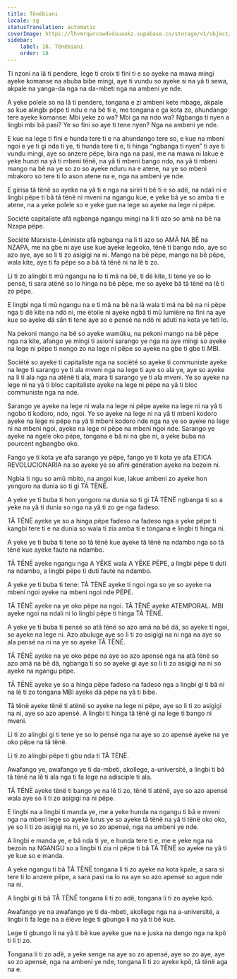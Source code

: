 ```yaml
---
title: Tënëbiani
locale: sg
statusTranslation: automatic
coverImage: https://lhvmrqwrcowdvduuaukz.supabase.co/storage/v1/object/public/strapi-uploads/small_cover-educacion-fundamental.webp-2d51a7828a2b1309555be27f7e2a61a0.webp
sidebar:
    label: 18. Tënëbiani
    order: 18
---
```

Ti nzoni na lâ ti pendere, lege ti croix ti fini ti e so ayeke na mawa mingi ayeke komanse na abuba bibe mingi, aye ti vundu so ayeke si na yâ ti sewa, akpale na yanga-da nga na da-mbeti nga na ambeni ye nde.

A yeke polele so na lâ ti pendere, tongana e zi ambeni kete mbage, akpale so kue alingbi pëpe ti ndu e na bê ti e, me tongana e ga kota zo, ahundango tere ayeke komanse: Mbi yeke zo wa? Mbi ga na ndo wa? Ngbanga ti nyen a lingbi mbi bâ pasi? Ye so fini so aye ti tene nyen? Nga na ambeni ye nde.

E kue na lege ti fini e hunda tere ti e na ahundango tere so, e kue na mbeni ngoi e ye ti gi nda ti ye, ti hunda tere ti e, ti hinga “ngbanga ti nyen” ti aye ti vundu mingi, aye so anzere pëpe, bira nga na pasi, me na mawa ni lakue e yeke hunzi na yâ ti mbeni tënë, na yâ ti mbeni bango ndo, na yâ ti mbeni mango na bê na ye so zo so ayeke nduru na e atene, na ye so mbeni mbakoro so tere ti lo ason atene na e, nga na ambeni ye nde.

E girisa tâ tënë so ayeke na yâ ti e nga na siriri ti bê ti e so adë, na ndali ni e lingbi pëpe ti bâ tâ tënë ni mveni na ngangu kue, e yeke bâ ye so amba ti e atene, na a yeke polele so e yeke gue na lege so ayeke na lege ni pëpe.

Société capitaliste afâ ngbanga ngangu mingi na li ti azo so amä na bê na Nzapa pëpe.

Société Marxiste-Léniniste afâ ngbanga na li ti azo so AMÄ NA BÊ na NZAPA, me na gbe ni aye use kue ayeke legeoko, tënë ti bango ndo, aye so azo aye, aye so li ti zo asigigi na ni. Mango na bê pëpe, mango na bê pëpe, wala kite, aye ti fa pëpe so a bâ tâ tënë ni na lê ti zo.

Li ti zo alingbi ti mû ngangu na lo ti mä na bê, ti dë kite, ti tene ye so lo pensé, ti sara atënë so lo hinga na bê pëpe, me so ayeke bâ tâ tënë na lê ti zo pëpe.

E lingbi nga ti mû ngangu na e ti mä na bê na lâ wala ti mä na bê na ni pëpe nga ti dë kite na ndö ni, me étoile ni ayeke ngbâ ti mû lumière na fini na aye kue so ayeke dä sân ti tene aye so e pensé na ndö ni aduti na kota ye teti lo.

Na pekoni mango na bê so ayeke wamûku, na pekoni mango na bê pëpe nga na kite, afango ye mingi ti asioni sarango ye nga na aye mingi so ayeke na lege ni pëpe ti nengo zo na lege ni pëpe so ayeke na gbe ti gbe ti MBI.

Société so ayeke ti capitaliste nga na société so ayeke ti communiste ayeke na lege ti sarango ye ti ala mveni nga na lege ti aye so ala ye, aye so ayeke na li ti ala nga na atënë ti ala, mara ti sarango ye ti ala mveni. Ye so ayeke na lege ni na yâ ti bloc capitaliste ayeke na lege ni pëpe na yâ ti bloc communiste nga na nde.

Sarango ye ayeke na lege ni wala na lege ni pëpe ayeke na lege ni na yâ ti ngobo ti kodoro, ndo, ngoi. Ye so ayeke na lege ni na yâ ti mbeni kodoro ayeke na lege ni pëpe na yâ ti mbeni kodoro nde nga na ye so ayeke na lege ni na mbeni ngoi, ayeke na lege ni pëpe na mbeni ngoi nde. Sarango ye ayeke na ngele oko pëpe, tongana e bâ ni na gbe ni, a yeke buba na pourcent ngbangbo oko.

Fango ye ti kota ye afa sarango ye pëpe, fango ye ti kota ye afa ETICA REVOLUCIONARIA na so ayeke ye so afini génération ayeke na bezoin ni.

Ngbia ti ngu so amû mbito, na angoi kue, lakue ambeni zo ayeke hon yongoro na dunia so ti gi TÂ TËNË.

A yeke ye ti buba ti hon yongoro na dunia so ti gi TÂ TËNË ngbanga ti so a yeke na yâ ti dunia so nga na yâ ti zo ge nga fadeso.

TÂ TËNË ayeke ye so a hinga pëpe fadeso na fadeso nga a yeke pëpe ti kangbi tere ti e na dunia so wala ti zia amba ti e tongana e lingbi ti hinga ni.

A yeke ye ti buba ti tene so tâ tënë kue ayeke tâ tënë na ndambo nga so tâ tënë kue ayeke faute na ndambo.

TÂ TËNË ayeke ngangu nga A YÊKE wala A YÊKE PËPE, a lingbi pëpe ti duti na ndambo, a lingbi pëpe ti duti faute na ndambo.

A yeke ye ti buba ti tene: TÂ TËNË ayeke ti ngoi nga so ye so ayeke na mbeni ngoi ayeke na mbeni ngoi nde PËPE.

TÂ TËNË ayeke na ye oko pëpe na ngoi. TÂ TËNË ayeke ATEMPORAL. MBI ayeke ngoi na ndali ni lo lingbi pëpe ti hinga TÂ TËNË.

A yeke ye ti buba ti pensé so atâ tënë so azo amä na bê dä, so ayeke ti ngoi, so ayeke na lege ni. Azo abuluge aye so li ti zo asigigi na ni nga na aye so ala pensé na ni na ye so ayeke TÂ TËNË.

TÂ TËNË ayeke na ye oko pëpe na aye so azo apensé nga na atâ tënë so azo amä na bê dä, ngbanga ti so so ayeke gi aye so li ti zo asigigi na ni so ayeke na ngangu pëpe.

TÂ TËNË ayeke ye so a hinga pëpe fadeso na fadeso nga a lingbi gi ti bâ ni na lê ti zo tongana MBI ayeke dä pëpe na yâ ti bibe.

Tâ tënë ayeke tënë ti atënë so ayeke na lege ni pëpe, aye so li ti zo asigigi na ni, aye so azo apensé. A lingbi ti hinga tâ tënë gi na lege ti bango ni mveni.

Li ti zo alingbi gi ti tene ye so lo pensé nga na aye so zo apensé ayeke na ye oko pëpe na tâ tënë.

Li ti zo alingbi pëpe ti gbu nda ti TÂ TËNË.

Awafango ye, awafango ye ti da-mbeti, akollege, a-université, a lingbi ti bâ tâ tënë na lê ti ala nga ti fa lege na adisciple ti ala.

TÂ TËNË ayeke tënë ti bango ye na lê ti zo, tënë ti atënë, aye so azo apensé wala aye so li ti zo asigigi na ni pëpe.

E lingbi na a lingbi ti manda ye, me a yeke hunda na ngangu ti bâ e mveni nga na mbeni lege so ayeke lurus ye so ayeke tâ tënë na yâ ti tënë oko oko, ye so li ti zo asigigi na ni, ye so zo apensé, nga na ambeni ye nde.

A lingbi e manda ye, e bâ nda ti ye, e hunda tere ti e, me e yeke nga na bezoin na NGANGU so a lingbi ti zia ni pëpe ti bâ TÂ TËNË so ayeke na yâ ti ye kue so e manda.

A yeke ngangu ti bâ TÂ TËNË tongana li ti zo ayeke na kota kpale, a sara si tere ti lo anzere pëpe, a sara pasi na lo na aye so azo apensé so ague nde na ni.

A lingbi gi ti bâ TÂ TËNË tongana li ti zo adë, tongana li ti zo ayeke kpö.

Awafango ye na awafango ye ti da-mbeti, akollege nga na a-université, a lingbi ti fa lege na a élève lege ti gbungo li na yâ ti bê kue.

Lege ti gbungo li na yâ ti bê kue ayeke gue na e juska na dengo nga na kpö ti li ti zo.

Tongana li ti zo adë, a yeke senge na aye so zo apensé, aye so zo aye, aye so zo apensé, nga na ambeni ye nde, tongana li ti zo ayeke kpö, tâ tënë aga na e.

